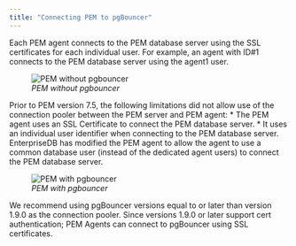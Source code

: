 ```yaml
---
title: "Connecting PEM to pgBouncer"
---
```


<div id="pem_pgbouncer_server_agent_connection" class="registered_link"></div>

Each PEM agent connects to the PEM database server using the SSL certificates for each individual user. For example, an agent with ID#1 connects to the PEM database server using the agent1 user.

<figure><img src="../images/pem_pgbouncer_without.png" class="align-center" alt="PEM without pgbouncer" /><figcaption aria-hidden="true"><em>PEM without pgbouncer</em></figcaption></figure>

Prior to PEM version 7.5, the following limitations did not allow use of the connection pooler between the PEM server and PEM agent: \* The PEM agent uses an SSL Certificate to connect the PEM database server. \* It uses an individual user identifier when connecting to the PEM database server. EnterpriseDB has modified the PEM agent to allow the agent to use a common database user (instead of the dedicated agent users) to connect the PEM database server.

<figure><img src="../images/pem_pgbouncer_with.png" class="align-center" alt="PEM with pgbouncer" /><figcaption aria-hidden="true"><em>PEM with pgbouncer</em></figcaption></figure>

We recommend using pgBouncer versions equal to or later than version 1.9.0 as the connection pooler. Since versions 1.9.0 or later support cert authentication; PEM Agents can connect to pgBouncer using SSL certificates.
